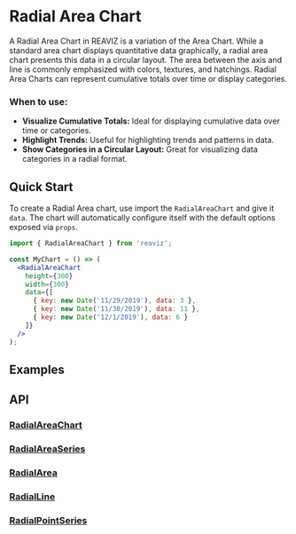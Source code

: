 
<Meta of={RadialAreaChartStory} />

# Radial Area Chart

A Radial Area Chart in REAVIZ is a variation of the Area Chart. 
While a standard area chart displays quantitative data graphically, a radial area chart presents this data in a circular layout. 
The area between the axis and line is commonly emphasized with colors, textures, and hatchings. 
Radial Area Charts can represent cumulative totals over time or display categories.

### When to use:

- **Visualize Cumulative Totals:** Ideal for displaying cumulative data over time or categories.
- **Highlight Trends:** Useful for highlighting trends and patterns in data.
- **Show Categories in a Circular Layout:** Great for visualizing data categories in a radial format.

## Quick Start
To create a Radial Area chart, use import the `RadialAreaChart` and give it `data`. The chart
will automatically configure itself with the default options exposed via `props`.

```jsx
import { RadialAreaChart } from 'reaviz';

const MyChart = () => (
  <RadialAreaChart
    height={300}
    width={300}
    data={[
      { key: new Date('11/29/2019'), data: 3 },
      { key: new Date('11/30/2019'), data: 11 },
      { key: new Date('12/1/2019'), data: 6 }
    ]}
  />
);
```

## Examples
<ToggleCanvas of={RadialAreaChartStory.Simple} storybook="charts-area-chart-radial--simple" />

## API
### [RadialAreaChart](https://github.com/reaviz/reaviz/blob/master/src/RadialAreaChart/RadialAreaChart.tsx)
<PropsTable name="RadialAreaChart" />

### [RadialAreaSeries](https://github.com/reaviz/reaviz/blob/master/src/RadialAreaChart/RadialAreaSeries/RadialAreaSeries.tsx)
<PropsTable name="RadialAreaSeries" />

### [RadialArea](https://github.com/reaviz/reaviz/blob/master/src/RadialAreaChart/RadialAreaSeries/RadialArea.tsx)
<PropsTable name="RadialArea" />

### [RadialLine](https://github.com/reaviz/reaviz/blob/master/src/RadialAreaChart/RadialAreaSeries/RadialLine.tsx)
<PropsTable name="RadialLine" />

### [RadialPointSeries](https://github.com/reaviz/reaviz/blob/master/src/RadialAreaChart/RadialAreaSeries/RadialPointSeries.tsx)
<PropsTable name="RadialPointSeries" />
